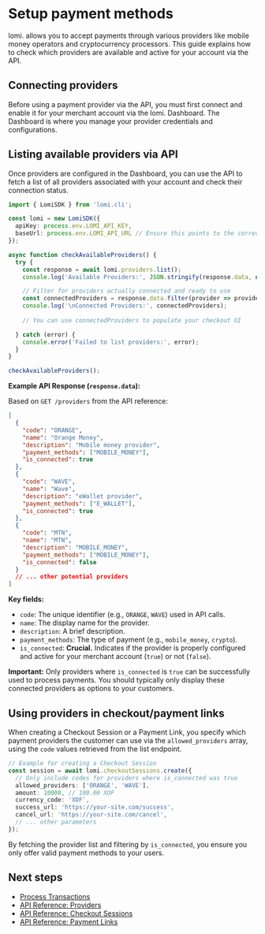 # **Setup payment methods**

lomi. allows you to accept payments through various providers like mobile money operators and cryptocurrency processors. This guide explains how to check which providers are available and active for your account via the API.

## **Connecting providers**

Before using a payment provider via the API, you must first connect and enable it for your merchant account via the lomi. Dashboard. The Dashboard is where you manage your provider credentials and configurations.

## **Listing available providers via API**

Once providers are configured in the Dashboard, you can use the API to fetch a list of all providers associated with your account and check their connection status.

```typescript
import { LomiSDK } from 'lomi.cli';

const lomi = new LomiSDK({
  apiKey: process.env.LOMI_API_KEY, 
  baseUrl: process.env.LOMI_API_URL // Ensure this points to the correct environment
});

async function checkAvailableProviders() {
  try {
    const response = await lomi.providers.list();
    console.log('Available Providers:', JSON.stringify(response.data, null, 2));

    // Filter for providers actually connected and ready to use
    const connectedProviders = response.data.filter(provider => provider.is_connected);
    console.log('\nConnected Providers:', connectedProviders);
    
    // You can use connectedProviders to populate your checkout UI

  } catch (error) {
    console.error('Failed to list providers:', error);
  }
}

checkAvailableProviders();
```

**Example API Response (`response.data`):**

Based on `GET /providers` from the API reference:

```json
[
  {
    "code": "ORANGE",
    "name": "Orange Money",
    "description": "Mobile money provider",
    "payment_methods": ["MOBILE_MONEY"],
    "is_connected": true
  },
  {
    "code": "WAVE",
    "name": "Wave",
    "description": "eWallet provider",
    "payment_methods": ["E_WALLET"],
    "is_connected": true
  },
  {
    "code": "MTN",
    "name": "MTN",
    "description": "MOBILE_MONEY",
    "payment_methods": ["MOBILE_MONEY"],
    "is_connected": false
  }
  // ... other potential providers
]
```

**Key fields:**

*   `code`: The unique identifier (e.g., `ORANGE`, `WAVE`) used in API calls.
*   `name`: The display name for the provider.
*   `description`: A brief description.
*   `payment_methods`: The type of payment (e.g., `mobile_money`, `crypto`).
*   `is_connected`: **Crucial.** Indicates if the provider is properly configured and active for your merchant account (`true`) or not (`false`).

**Important:** Only providers where `is_connected` is `true` can be successfully used to process payments. You should typically only display these connected providers as options to your customers.

## **Using providers in checkout/payment links**

When creating a Checkout Session or a Payment Link, you specify which payment providers the customer can use via the `allowed_providers` array, using the `code` values retrieved from the list endpoint.

```typescript
// Example for creating a Checkout Session
const session = await lomi.checkoutSessions.create({
  // Only include codes for providers where is_connected was true
  allowed_providers: ['ORANGE', 'WAVE'], 
  amount: 10000, // 100.00 XOF
  currency_code: 'XOF',
  success_url: 'https://your-site.com/success',
  cancel_url: 'https://your-site.com/cancel',
  // ... other parameters
});
```

By fetching the provider list and filtering by `is_connected`, you ensure you only offer valid payment methods to your users.

## **Next steps**

*   [Process Transactions](./process-transactions)
*   [API Reference: Providers](/api-reference/providers)
*   [API Reference: Checkout Sessions](/api-reference/checkout-sessions)
*   [API Reference: Payment Links](/api-reference/payment-links)